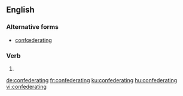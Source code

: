 ==English==

===Alternative forms===
* [[confœderating]] {{qualifier|archaic}}

===Verb===
{{head|en|present participle}}

# {{present participle of|confederate|lang=en|nocat=1}}

[[de:confederating]]
[[fr:confederating]]
[[ku:confederating]]
[[hu:confederating]]
[[vi:confederating]]